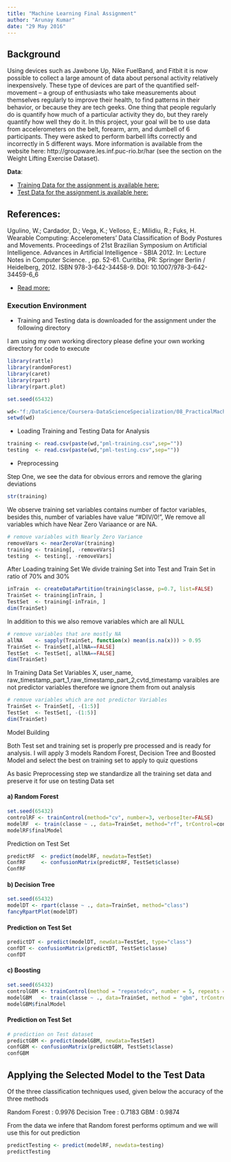 ```yaml
---
title: "Machine Learning Final Assignment"
author: "Arunay Kumar"
date: "29 May 2016"
---
```

## Background
Using devices such as Jawbone Up, Nike FuelBand, and Fitbit it is now possible to collect a large amount of data about personal activity relatively inexpensively. These type of devices are part of the quantified self-movement – a group of enthusiasts who take measurements about themselves regularly to improve their health, to find patterns in their behavior, or because they are tech geeks. One thing that people regularly do is quantify how much of a particular activity they do, but they rarely quantify how well they do it. In this project, your goal will be to use data from accelerometers on the belt, forearm, arm, and dumbell of 6 participants. They were asked to perform barbell lifts correctly and incorrectly in 5 different ways. More information is available from the website here: http://groupware.les.inf.puc-rio.br/har (see the section on the Weight Lifting Exercise Dataset).

__Data__:

* [Training Data for the assignment is available here:](https://d396qusza40orc.cloudfront.net/predmachlearn/pml-training.csv) 
* [Test Data for the assignment is available here:](https://d396qusza40orc.cloudfront.net/predmachlearn/pml-testing.csv)


## References:
Ugulino, W.; Cardador, D.; Vega, K.; Velloso, E.; Milidiu, R.; Fuks, H. Wearable Computing: Accelerometers' Data Classification of Body Postures and Movements. Proceedings of 21st Brazilian Symposium on Artificial Intelligence. Advances in Artificial Intelligence - SBIA 2012. In: Lecture Notes in Computer Science. , pp. 52-61. Curitiba, PR: Springer Berlin / Heidelberg, 2012. ISBN 978-3-642-34458-9. DOI: 10.1007/978-3-642-34459-6_6

* [Read more:](http://groupware.les.inf.puc-rio.br/har#ixzz48MdnjbXS)

### Execution Environment

* Training and Testing data is downloaded for the assignment under the following directory

I am using my own working directory please define your own working directory for code to execute

```r

library(rattle)
library(randomForest)
library(caret)
library(rpart)
library(rpart.plot)

set.seed(65432)

wd<-"f:/DataScience/Coursera-DataScienceSpecialization/08_PracticalMachineLearning/00assignment/"
setwd(wd)

```

* Loading Training and Testing Data for Analysis

```r
training <- read.csv(paste(wd,"pml-training.csv",sep=""))
testing  <- read.csv(paste(wd,"pml-testing.csv",sep=""))
```

* Preprocessing

Step One, we see the data for obvious errors and remove the glaring deviations

```r
str(training)
```

We observe training set variables contains number of factor variables, besides this, number of variables have value "#DIV/0!", We remove all variables which have Near Zero Variaance or are NA.

```r

# remove variables with Nearly Zero Variance
removeVars <- nearZeroVar(training)
training <- training[, -removeVars]
testing  <- testing[, -removeVars]

```

After Loading training Set We divide training Set into Test and Train Set in ratio of 70% and 30%

```r

inTrain  <- createDataPartition(training$classe, p=0.7, list=FALSE)
TrainSet <- training[inTrain, ]
TestSet  <- training[-inTrain, ]
dim(TrainSet)

```

In addition to this we also remove variables which are all NULL

```r
# remove variables that are mostly NA
allNA    <- sapply(TrainSet, function(x) mean(is.na(x))) > 0.95
TrainSet <- TrainSet[,allNA==FALSE]
TestSet  <- TestSet[, allNA==FALSE]
dim(TrainSet)
```

In Training Data Set Variables X, user_name, raw_timestamp_part_1,raw_timestamp_part_2,cvtd_timestamp varaibles are not predictor variables therefore we ignore them from out analysis


```r
# remove variables which are not predictor Variables 
TrainSet <- TrainSet[, -(1:5)]
TestSet  <- TestSet[, -(1:5)]
dim(TrainSet)

```
Model Building

Both Test set and training set is properly pre processed and is ready for analysis. I will apply 3 models Random Forest, Decision Tree and Boosted Model and select the best on training set to apply to quiz questions

As basic Preprocessing step we standardize all the training set data and preserve it for use on testing Data set

#### a) Random Forest 
```r
set.seed(65432)
controlRF <- trainControl(method="cv", number=3, verboseIter=FALSE)
modelRF  <- train(classe ~ ., data=TrainSet, method="rf", trControl=controlRF)
modelRF$finalModel
```

Prediction on Test Set

```r
predictRF  <- predict(modelRF, newdata=TestSet)
ConfRF     <- confusionMatrix(predictRF, TestSet$classe)
ConfRF

```

#### b) Decision Tree

```r
set.seed(65432)
modelDT <- rpart(classe ~ ., data=TrainSet, method="class")
fancyRpartPlot(modelDT)
````

#### Prediction on Test Set

```r
predictDT <- predict(modelDT, newdata=TestSet, type="class")
confDT <- confusionMatrix(predictDT, TestSet$classe)
confDT
```

#### c) Boosting
```r
set.seed(65432)
controlGBM <- trainControl(method = "repeatedcv", number = 5, repeats = 1)
modelGBM   <- train(classe ~ ., data=TrainSet, method = "gbm", trControl = controlGBM, verbose = FALSE)
modelGBM$finalModel

```
#### Prediction on Test Set
```r
# prediction on Test dataset
predictGBM <- predict(modelGBM, newdata=TestSet)
confGBM <- confusionMatrix(predictGBM, TestSet$classe)
confGBM
```

## Applying the Selected Model to the Test Data

Of the three classification techniques used, given below the accuracy of the three methods 

Random Forest : 0.9976
Decision Tree : 0.7183
GBM           : 0.9874

From the data we infere that Random forest performs optimum and we will use this for out prediction 

```r
predictTesting <- predict(modelRF, newdata=testing)
predictTesting
```

